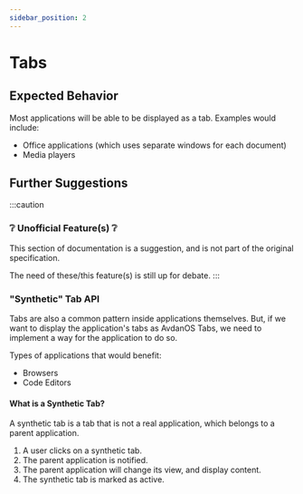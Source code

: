```yaml
---
sidebar_position: 2
---
```

# Tabs

<Notice type="wip" url="/docs/nadva/multitasking/tabs.mdx" />


<AutoPlay src="/vid/tabs.webm" />

## Expected Behavior
Most applications will be able to be displayed as a tab.
Examples would include:
* Office applications (which uses separate windows for each document)
* Media players

## Further Suggestions
:::caution
### ❔ Unofficial Feature(s) ❔
This section of documentation is a suggestion, and is not part of the original specification.

The need of these/this feature(s) is still up for debate.
:::
### "Synthetic" Tab API

<AutoPlay src="/vid/synthetic-tabs.webm" />

Tabs are also a common pattern inside applications themselves.
But, if we want to display the application's tabs as AvdanOS Tabs,
we need to implement a way for the application to do so.

Types of applications that would benefit:
* Browsers
* Code Editors

#### What is a Synthetic Tab?
A synthetic tab is a tab that is not a real application, which belongs 
to a parent application.

1. A user clicks on a synthetic tab.
2. The parent application is notified.
3. The parent application will change its view, and display content.
4. The synthetic tab is marked as active.